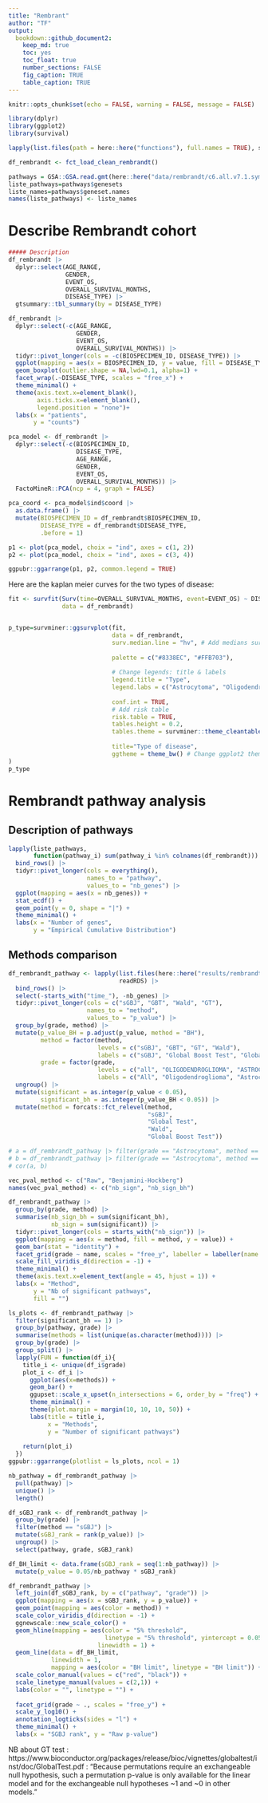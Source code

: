 ```yaml
---
title: "Rembrant"
author: "TF"
output: 
  bookdown::github_document2:
    keep_md: true
    toc: yes
    toc_float: true
    number_sections: FALSE
    fig_caption: TRUE
    table_caption: TRUE
---
```



```r
knitr::opts_chunk$set(echo = FALSE, warning = FALSE, message = FALSE)
```

```r

library(dplyr)
library(ggplot2)
library(survival)

lapply(list.files(path = here::here("functions"), full.names = TRUE), source)

df_rembrandt <- fct_load_clean_rembrandt()

pathways = GSA::GSA.read.gmt(here::here("data/rembrandt/c6.all.v7.1.symbols.gmt"))
liste_pathways=pathways$genesets
liste_names=pathways$geneset.names
names(liste_pathways) <- liste_names
```

# Describe Rembrandt cohort

```r
##### Description
df_rembrandt |> 
  dplyr::select(AGE_RANGE,
                GENDER,
                EVENT_OS,
                OVERALL_SURVIVAL_MONTHS,
                DISEASE_TYPE) |> 
  gtsummary::tbl_summary(by = DISEASE_TYPE)
```

```r
df_rembrandt |> 
  dplyr::select(-c(AGE_RANGE,
                   GENDER,
                   EVENT_OS,
                   OVERALL_SURVIVAL_MONTHS)) |> 
  tidyr::pivot_longer(cols = -c(BIOSPECIMEN_ID, DISEASE_TYPE)) |> 
  ggplot(mapping = aes(x = BIOSPECIMEN_ID, y = value, fill = DISEASE_TYPE)) +
  geom_boxplot(outlier.shape = NA,lwd=0.1, alpha=1) +
  facet_wrap(.~DISEASE_TYPE, scales = "free_x") +
  theme_minimal() +
  theme(axis.text.x=element_blank(),
        axis.ticks.x=element_blank(),
        legend.position = "none")+
  labs(x = "patients",
       y = "counts")

```

```r
pca_model <- df_rembrandt |> 
  dplyr::select(-c(BIOSPECIMEN_ID,
                   DISEASE_TYPE,
                   AGE_RANGE,
                   GENDER,
                   EVENT_OS,
                   OVERALL_SURVIVAL_MONTHS)) |> 
  FactoMineR::PCA(ncp = 4, graph = FALSE)

pca_coord <- pca_model$ind$coord |> 
  as.data.frame() |> 
  mutate(BIOSPECIMEN_ID = df_rembrandt$BIOSPECIMEN_ID,
         DISEASE_TYPE = df_rembrandt$DISEASE_TYPE,
         .before = 1)

p1 <- plot(pca_model, choix = "ind", axes = c(1, 2))
p2 <- plot(pca_model, choix = "ind", axes = c(3, 4))

ggpubr::ggarrange(p1, p2, common.legend = TRUE)
```

Here are the kaplan meier curves for the two types of disease: 

```r
fit <- survfit(Surv(time=OVERALL_SURVIVAL_MONTHS, event=EVENT_OS) ~ DISEASE_TYPE,
               data = df_rembrandt)


p_type=survminer::ggsurvplot(fit,
                             data = df_rembrandt,
                             surv.median.line = "hv", # Add medians survival
                             
                             palette = c("#8338EC", "#FFB703"),
                             
                             # Change legends: title & labels
                             legend.title = "Type",
                             legend.labs = c("Astrocytoma", "Oligodendroglioma"),
                             
                             conf.int = TRUE,
                             # Add risk table
                             risk.table = TRUE,
                             tables.height = 0.2,
                             tables.theme = survminer::theme_cleantable(),
                             
                             title="Type of disease",
                             ggtheme = theme_bw() # Change ggplot2 theme
)
p_type

```

# Rembrandt pathway analysis

## Description of pathways

```r
lapply(liste_pathways,
       function(pathway_i) sum(pathway_i %in% colnames(df_rembrandt))) |> 
  bind_rows() |> 
  tidyr::pivot_longer(cols = everything(),
                      names_to = "pathway",
                      values_to = "nb_genes") |> 
  ggplot(mapping = aes(x = nb_genes)) +
  stat_ecdf() +
  geom_point(y = 0, shape = "|") +
  theme_minimal() +
  labs(x = "Number of genes",
       y = "Empirical Cumulative Distribution")

```


## Methods comparison

```r
df_rembrandt_pathway <- lapply(list.files(here::here("results/rembrandt/"), full.names = T),
                               readRDS) |> 
  bind_rows() |> 
  select(-starts_with("time_"), -nb_genes) |> 
  tidyr::pivot_longer(cols = c("sGBJ", "GBT", "Wald", "GT"),
                      names_to = "method",
                      values_to = "p_value") |> 
  group_by(grade, method) |> 
  mutate(p_value_BH = p.adjust(p_value, method = "BH"),
         method = factor(method,
                         levels = c("sGBJ", "GBT", "GT", "Wald"),
                         labels = c("sGBJ", "Global Boost Test", "Global Test", "Wald")),
         grade = factor(grade,
                         levels = c("all", "OLIGODENDROGLIOMA", "ASTROCYTOMA"),
                         labels = c("All", "Oligodendroglioma", "Astrocytoma"))) |> 
  ungroup() |> 
  mutate(significant = as.integer(p_value < 0.05),
         significant_bh = as.integer(p_value_BH < 0.05)) |> 
  mutate(method = forcats::fct_relevel(method,
                                       "sGBJ",
                                       "Global Test",
                                       "Wald",
                                       "Global Boost Test"))

# a = df_rembrandt_pathway |> filter(grade == "Astrocytoma", method == "Wald") |> pull(p_value) |> p.adjust(method = "BH")
# b = df_rembrandt_pathway |> filter(grade == "Astrocytoma", method == "Wald") |> pull(p_value_BH)
# cor(a, b)
```

```r
vec_pval_method <- c("Raw", "Benjamini-Hockberg")
names(vec_pval_method) <- c("nb_sign", "nb_sign_bh")

df_rembrandt_pathway |> 
  group_by(grade, method) |> 
  summarise(nb_sign_bh = sum(significant_bh),
            nb_sign = sum(significant)) |> 
  tidyr::pivot_longer(cols = starts_with("nb_sign")) |> 
  ggplot(mapping = aes(x = method, fill = method, y = value)) +
  geom_bar(stat = "identity") +
  facet_grid(grade ~ name, scales = "free_y", labeller = labeller(name = vec_pval_method)) +
  scale_fill_viridis_d(direction = -1) +
  theme_minimal() +
  theme(axis.text.x=element_text(angle = 45, hjust = 1)) +
  labs(x = "Method",
       y = "Nb of significant pathways",
       fill = "")
```


```r
ls_plots <- df_rembrandt_pathway |> 
  filter(significant_bh == 1) |>
  group_by(pathway, grade) |> 
  summarise(methods = list(unique(as.character(method)))) |> 
  group_by(grade) |> 
  group_split() |> 
  lapply(FUN = function(df_i){
    title_i <- unique(df_i$grade)
    plot_i <- df_i |> 
      ggplot(aes(x=methods)) +
      geom_bar() +
      ggupset::scale_x_upset(n_intersections = 6, order_by = "freq") +
      theme_minimal() +
      theme(plot.margin = margin(10, 10, 10, 50)) +
      labs(title = title_i,
           x = "Methods",
           y = "Number of significant pathways")
    
    return(plot_i)
  })
ggpubr::ggarrange(plotlist = ls_plots, ncol = 1)
```

```r
nb_pathway = df_rembrandt_pathway |> 
  pull(pathway) |> 
  unique() |> 
  length()

df_sGBJ_rank <- df_rembrandt_pathway |> 
  group_by(grade) |> 
  filter(method == "sGBJ") |> 
  mutate(sGBJ_rank = rank(p_value)) |> 
  ungroup() |> 
  select(pathway, grade, sGBJ_rank)

df_BH_limit <- data.frame(sGBJ_rank = seq(1:nb_pathway)) |> 
  mutate(p_value = 0.05/nb_pathway * sGBJ_rank)

df_rembrandt_pathway |> 
  left_join(df_sGBJ_rank, by = c("pathway", "grade")) |> 
  ggplot(mapping = aes(x = sGBJ_rank, y = p_value)) +
  geom_point(mapping = aes(color = method)) +
  scale_color_viridis_d(direction = -1) +
  ggnewscale::new_scale_color() +
  geom_hline(mapping = aes(color = "5% threshold",
                           linetype = "5% threshold", yintercept = 0.05),
                         linewidth = 1) +
  geom_line(data = df_BH_limit,
            linewidth = 1,
            mapping = aes(color = "BH limit", linetype = "BH limit")) +
  scale_color_manual(values = c("red", "black")) +
  scale_linetype_manual(values = c(2,1)) +
  labs(color = "", linetype = "") +
  
  facet_grid(grade ~ ., scales = "free_y") +
  scale_y_log10() +
  annotation_logticks(sides = "l") +
  theme_minimal() +
  labs(x = "SGBJ rank", y = "Raw p-value")
```

NB about GT test : https://www.bioconductor.org/packages/release/bioc/vignettes/globaltest/inst/doc/GlobalTest.pdf : "Because permutations require an exchangeable null hypothesis, such a permutation p-value is only available for the linear model and for the exchangeable null hypotheses ~1 and ~0 in other models."
